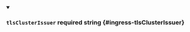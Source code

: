 
<details className="config-field" data-expandable="false" open>
<summary>

### `tlsClusterIssuer` <span class="config-field-required" data-required="false">required</span> <span class="config-field-type">string</span> <span class="config-field-default"></span> <span class="config-field-enum"></span> {#ingress-tlsClusterIssuer}



</summary>



</details>
